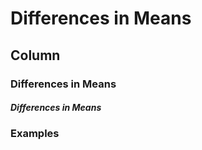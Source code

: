 Differences in Means {data-navmenu="Confidence Intervals"}
====================================================================

Column {.tabset}
-------------------------------------------------

### Differences in Means



<h5>Differences in Means</h5>

### Examples

